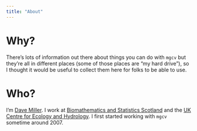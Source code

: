 ```yaml
---
title: "About"
---
```


# Why?

There's lots of information out there about things you can do with `mgcv` but they're all in different places (some of those places are "my hard drive"), so I thought it would be useful to collect them here for folks to be able to use.



# Who?

I'm [Dave Miller](https://converged.yt). I work at [Biomathematics and Statistics Scotland](http://www.bioss.ac.uk) and the [UK Centre for Ecology and Hydrology](http://www.ceh.ac.uk). I first started working with `mgcv` sometime around 2007.
